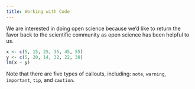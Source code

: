 ```yaml
---
title: Working with Code
---
```


We are interested in doing open science because we'd like to return the favor back to the scientific community as open science has been helpful to us.

```r
x <- c(5, 15, 25, 35, 45, 55)
y <- c(5, 20, 14, 32, 22, 38)
lm(x ~ y)
```

::: {.callout-note}
Note that there are five types of callouts, including:
`note`, `warning`, `important`, `tip`, and `caution`.
:::

